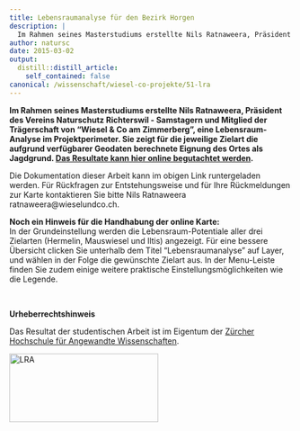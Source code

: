 ```yaml
---
title: Lebensraumanalyse für den Bezirk Horgen
description: |
  Im Rahmen seines Masterstudiums erstellte Nils Ratnaweera, Präsident des Vereins Naturschutz Richterswil - Samstagern und Mitglied der Trägerschaft von "Wiesel & Co am Zimmerberg", eine Lebensraum-Analyse im Projektperimeter. Sie zeigt für die jeweilige Zielart die aufgrund verfügbarer Geodaten berechnete Eignung des Ortes als Jagdgrund. Das Resultate kann hier online begutachtet werden.
author: natursc
date: 2015-03-02
output:
  distill::distill_article:
    self_contained: false
canonical: /wissenschaft/wiesel-co-projekte/51-lra
---
```



**Im Rahmen seines Masterstudiums erstellte Nils Ratnaweera, Präsident
des Vereins Naturschutz Richterswil - Samstagern und Mitglied der
Trägerschaft von "Wiesel & Co am Zimmerberg", eine Lebensraum-Analyse im
Projektperimeter. Sie zeigt für die jeweilige Zielart die aufgrund
verfügbarer Geodaten berechnete Eignung des Ortes als Jagdgrund. [Das
Resultate kann hier online begutachtet
werden](https://zhaw.maps.arcgis.com/apps/Viewer/index.html?webmap=403ac2f6e28f48fc9b954a3ea2648f21).**

Die Dokumentation dieser Arbeit kann im obigen Link runtergeladen
werden. Für Rückfragen zur Entstehungsweise und für Ihre Rückmeldungen
zur Karte kontaktieren Sie bitte Nils Ratnaweera
ratnaweera@wieselundco.ch.  
  
**Noch ein Hinweis für die Handhabung der online Karte:**  
In der Grundeinstellung werden die Lebensraum-Potentiale aller drei
Zielarten (Hermelin, Mauswiesel und Iltis) angezeigt. Für eine bessere
Übersicht clicken Sie unterhalb dem Titel "Lebensraumanalyse" auf Layer,
und wählen in der Folge die gewünschte Zielart aus. In der Menu-Leiste
finden Sie zudem einige weitere praktische Einstellungsmöglichkeiten wie
die Legende.

 

**Urheberrechtshinweis**

Das Resultat der studentischen Arbeit ist im Eigentum der [Zürcher
Hochschule für Angewandte Wissenschaften](http://lsfm.zhaw.ch/de.html).

[<img src="images/bilder/GIS/lra.png" width="265" height="122" alt="LRA" />](https://zhaw.maps.arcgis.com/apps/Viewer/index.html?webmap=403ac2f6e28f48fc9b954a3ea2648f21)

<!--http://wieselundco.ch/wissenschaft/wiesel-co-projekte/51-lra-->
